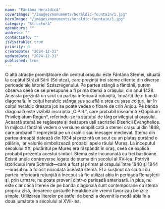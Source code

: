 ```yaml
---
name: "Fântâna Heraldică"
coverImage: "/images/monuments/heraldic-fountain/1.jpg"
heroImage: "/images/monuments/heraldic-fountain/1.jpg"
category: "Structură"
openHours: ""
address: ""
contactInfo: ""
isVisitable: true
priority: 0
createDate: "2024-12-31"
updateDate: "2024-12-31"
published: true
---
```


<ContentTextBlock>
O altă atracție promițătoare din centrul orașului este Fântâna Stemei, situată la capătul Străzii Sării (Só utca), care prezintă trei steme diferite din diverse perioade ale istoriei Szászrégenului. Pe partea stângă a fântânii, putem observa ceea ce se presupune a fi prima stemă a orașului, din anul 1428. Aceasta prezintă un scut cu partea inferioară rotunjită, împărțit de o bandă diagonală. În colțul heraldic stânga sus se află o stea cu șase colțuri, iar în colțul heraldic dreapta jos se poate vedea o floare de crin Anjou. Pe banda diagonală este vizibilă inscripția „O.P.R.”, care probabil înseamnă *Oppidum Privilegiatum Regun*, referindu-se la statutul de târg privilegiat al orașului.
</ContentTextBlock>
<ContentTextBlock>
Această stemă se regăsește și deasupra ușii sacristiei Bisericii Evanghelice. În mijlocul fântânii vedem o versiune simplificată a stemei orașului din 1848, care probabil îl reprezintă pe un crainic sau mesager medieval. Stema din partea dreaptă datează din 1934 și prezintă un scut cu un plutaș purtând o pălărie, iar valurile simbolizează probabil apele râului Mureș. La începutul secolului XX, plutăritul pe Mureș era răspândit în oraș, ceea ce explică probabil prezența acestui simbol. Stema este încununată cu trei bastioane.
</ContentTextBlock>
<ContentTextBlock>
Există unele controverse legate de stema din secolul al XV-lea. Potrivit istoricului Imre Schmidt—care a fost și primar al orașului între 1940 și 1944—orașul nu a folosit niciodată această stemă. El a susținut că scutul cu partea inferioară rotunjită a început să fie utilizat abia în perioada Renașterii și, prin urmare, nu poate proveni dintr-o perioadă anterioară. În plus, nu este clar dacă literele de pe banda diagonală sunt contemporane cu stema propriu-zisă, deoarece gusturile heraldice ale vremii favorizau benzile simple. Utilizarea literelor pe astfel de benzi a devenit la modă abia în a doua jumătate a secolului al XVII-lea.
</ContentTextBlock>